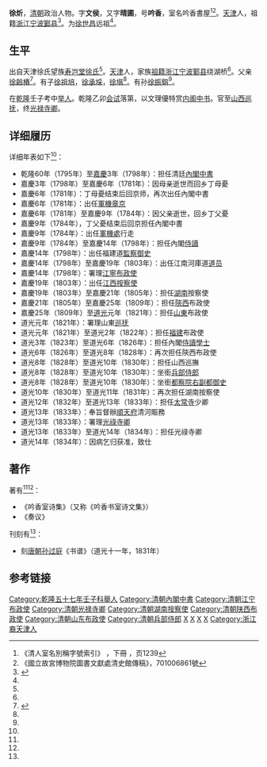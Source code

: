 '''徐炘'''，[[清朝|清朝]]政治人物。字'''文侯'''，又字'''晴圃'''，号'''吟香'''，室名吟香書屋<ref>《清人室名別稱字號索引》 ，下冊 ，页1239</ref><ref>《國立故宮博物院圖書文獻處清史館傳稿》，701006861號</ref>。[[天津|天津]]人，祖籍[[浙江|浙江]][[宁波|宁波]][[鄞县|鄞县]]<ref name="壽豈堂徐氏">{{cite web |url=http://news.sina.com.cn/c/2004-05-02/01593181295.shtml |title=名家十日谈 寿岂堂徐氏 |publisher=新浪首页 新闻中心 天津建卫600周年纪念专题 |author=《城市快报》亘心 |date=2004年5月2日 |accessdate=2013年3月28日 |language=zh-hans |archive-date=2021年1月6日 |archive-url=https://web.archive.org/web/20210106061544/https://news.sina.com.cn/c/2004-05-02/01593181295.shtml |dead-url=no }}</ref>。为[[徐世昌|徐世昌]]远祖<ref name="壽豈堂徐氏"/>。

==生平==

出自天津徐氏望族[[寿岂堂徐氏|寿岂堂徐氏]]<ref name="壽豈堂徐氏"/>。[[天津|天津]]人，家族[[祖籍|祖籍]][[浙江|浙江]][[宁波|宁波]][[鄞县|鄞县]]绕湖桥<ref name="壽豈堂徐氏"/>。父亲[[徐齡椿|徐齡椿]]<ref name="(清)徐炘">{{cite web |url=http://archive.ihp.sinica.edu.tw/ttscgi/ttsquery?0:0:mctauac:TM%3D%AE%7D%CDQ |title=(清)徐炘 |publisher=中研院史語所明清檔案工作室 |author=[[中央研究院|中央研究院]] |date= |accessdate=2013年3月28日 |language=zh-hant |archive-date=2016年3月4日 |archive-url=https://web.archive.org/web/20160304095540/http://archive.ihp.sinica.edu.tw/ttscgi/ttsquery?0:0:mctauac:TM%3D%AE%7D%CDQ }}</ref>。有子[[徐祖培|徐祖培]]，[[徐承埰|徐承埰]]，[[徐堦|徐堦]]<ref name="(清)徐炘"/>。有孙[[徐振鎔|徐振鎔]]<ref name="(清)徐炘"/>。 

在[[乾隆|乾隆]]壬子考中[[举人|举人]]。乾隆乙卯[[会试|会试]]落第，以文理優特赏[[内阁中书|内阁中书]]。官至[[山西|山西]][[巡抚|巡抚]]，终[[光禄寺卿|光禄寺卿]]。

==详细履历==
详细年表如下<ref name="(清)徐炘"/>：
* 乾隆60年（1795年）至[[嘉慶|嘉慶]]3年（1798年）：担任清廷[[內閣中書|內閣中書]]
* 嘉慶3年（1798年）至嘉慶6年（1781年）：因母亲逝世而回乡丁母憂
* 嘉慶6年（1781年）：丁母憂结束后回京师，再次出任內閣中書	
* 嘉慶6年（1781年）：出任[[軍機章京|軍機章京]]
* 嘉慶6年（1781年）至嘉慶9年（1784年）：因父亲逝世，回乡丁父憂
* 嘉慶9年（1784年），丁父憂结束后回京担任內閣中書
* 嘉慶9年（1784年）：出任[[軍機處|軍機處]]行走
* 嘉慶9年（1784年）至嘉慶14年（1798年）：担任內閣[[侍讀|侍讀]]
* 嘉慶14年（1798年）：出任福建道[[監察御史|監察御史]]
* 嘉慶14年（1798年）至嘉慶19年（1803年）：出任江南河庫道[[道员|道员]]
* 嘉慶14年（1798年）：署理[[江寧|江寧]][[布政使|布政使]]
* 嘉慶19年（1803年）：出任[[江西|江西]][[按察使|按察使]]
* 嘉慶19年（1803年）至嘉慶21年（1805年）：担任[[湖南|湖南]]按察使
* 嘉慶21年（1805年）至嘉慶25年（1809年）：担任[[陝西|陝西]]布政使
* 嘉慶25年（1809年）至[[道光|道光]]元年（1821年）：担任[[山東|山東]]布政使
* 道光元年（1821年）：署理山東[[巡抚|巡抚]]
* 道光元年（1821年）至道光2年（1822年）：担任[[福建|福建]]布政使
* 道光3年（1823年）至道光6年（1826年）：担任內閣[[侍讀學士|侍讀學士]]
* 道光6年（1826年）至道光8年（1828年）：再次担任陝西布政使
* 道光8年（1828年）至道光10年（1830年）：担任山西巡撫
* 道光8年（1828年）至道光10年（1830年）：坐銜[[兵部侍郎|兵部侍郎]]
* 道光8年（1828年）至道光10年（1830年）：坐銜[[都察院|都察院]][[右副都御史|右副都御史]]
* 道光10年（1830年）至道光11年（1831年）：再次担任湖南按察使
* 道光12年（1832年）至道光13年（1833年）：担任[[太常寺|太常寺]]少卿
* 道光13年（1833年）：奉旨督辦[[順天府|順天府]]清河賑務
* 道光13年（1833年）：署理[[光祿寺卿|光祿寺卿]]
* 道光13年（1833年）至道光14年（1834年）：担任光祿寺卿
* 道光14年（1834年）：因病乞归获准，致仕

==著作==
著有<ref name="壽豈堂徐氏"/><ref name="(清)徐炘"/>：
* 《吟香室诗集》（又称《吟香书室诗文集》）
* 《奏议》
刊刻有<ref name="壽豈堂徐氏"/>：
*  刻[[唐朝|唐朝]][[孙过庭|孙过庭]]《书谱》（道光十一年，1831年）

==参考链接==
{{reflist}}

{{DEFAULTSORT:Xu徐}}
[[Category:乾隆五十七年壬子科舉人|Category:乾隆五十七年壬子科舉人]]
[[Category:清朝內閣中書|Category:清朝內閣中書]]
[[Category:清朝江宁布政使|Category:清朝江宁布政使]]
[[Category:清朝光禄寺卿|Category:清朝光禄寺卿]]
[[Category:清朝湖南按察使|Category:清朝湖南按察使]]
[[Category:清朝陕西布政使|Category:清朝陕西布政使]]
[[Category:清朝山东布政使|Category:清朝山东布政使]]
[[Category:清朝兵部侍郎|Category:清朝兵部侍郎]]
[[Category:徐姓|X]]
[[Category:天津人|X]]
[[Category:宁波裔天津人|X]]
[[Category:寿岂堂徐氏|X]]
[[Category:浙江裔天津人|Category:浙江裔天津人]]